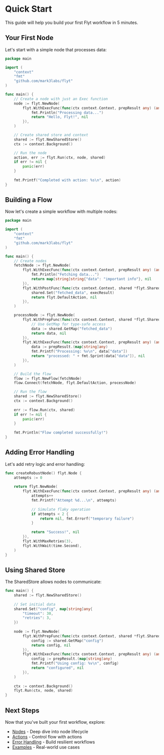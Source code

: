 # Quick Start

This guide will help you build your first Flyt workflow in 5 minutes.

## Your First Node

Let's start with a simple node that processes data:

```go
package main

import (
    "context"
    "fmt"
    "github.com/mark3labs/flyt"
)

func main() {
    // Create a node with just an Exec function
    node := flyt.NewNode(
        flyt.WithExecFunc(func(ctx context.Context, prepResult any) (any, error) {
            fmt.Println("Processing data...")
            return "Hello, Flyt!", nil
        }),
    )

    // Create shared store and context
    shared := flyt.NewSharedStore()
    ctx := context.Background()

    // Run the node
    action, err := flyt.Run(ctx, node, shared)
    if err != nil {
        panic(err)
    }
    
    fmt.Printf("Completed with action: %s\n", action)
}
```

## Building a Flow

Now let's create a simple workflow with multiple nodes:

```go
package main

import (
    "context"
    "fmt"
    "github.com/mark3labs/flyt"
)

func main() {
    // Create nodes
    fetchNode := flyt.NewNode(
        flyt.WithExecFunc(func(ctx context.Context, prepResult any) (any, error) {
            fmt.Println("Fetching data...")
            return map[string]string{"data": "important info"}, nil
        }),
        flyt.WithPostFunc(func(ctx context.Context, shared *flyt.SharedStore, prepResult, execResult any) (flyt.Action, error) {
            shared.Set("fetched_data", execResult)
            return flyt.DefaultAction, nil
        }),
    )

    processNode := flyt.NewNode(
        flyt.WithPrepFunc(func(ctx context.Context, shared *flyt.SharedStore) (any, error) {
            // Use GetMap for type-safe access
            data := shared.GetMap("fetched_data")
            return data, nil
        }),
        flyt.WithExecFunc(func(ctx context.Context, prepResult any) (any, error) {
            data := prepResult.(map[string]any)
            fmt.Printf("Processing: %v\n", data["data"])
            return "processed: " + fmt.Sprint(data["data"]), nil
        }),
    )

    // Build the flow
    flow := flyt.NewFlow(fetchNode)
    flow.Connect(fetchNode, flyt.DefaultAction, processNode)

    // Run the flow
    shared := flyt.NewSharedStore()
    ctx := context.Background()
    
    err := flow.Run(ctx, shared)
    if err != nil {
        panic(err)
    }
    
    fmt.Println("Flow completed successfully!")
}
```

## Adding Error Handling

Let's add retry logic and error handling:

```go
func createRobustNode() flyt.Node {
    attempts := 0
    
    return flyt.NewNode(
        flyt.WithExecFunc(func(ctx context.Context, prepResult any) (any, error) {
            attempts++
            fmt.Printf("Attempt %d...\n", attempts)
            
            // Simulate flaky operation
            if attempts < 2 {
                return nil, fmt.Errorf("temporary failure")
            }
            
            return "Success!", nil
        }),
        flyt.WithMaxRetries(3),
        flyt.WithWait(time.Second),
    )
}
```

## Using Shared Store

The SharedStore allows nodes to communicate:

```go
func main() {
    shared := flyt.NewSharedStore()
    
    // Set initial data
    shared.Set("config", map[string]any{
        "timeout": 30,
        "retries": 3,
    })
    
    node := flyt.NewNode(
        flyt.WithPrepFunc(func(ctx context.Context, shared *flyt.SharedStore) (any, error) {
            config := shared.GetMap("config")
            return config, nil
        }),
        flyt.WithExecFunc(func(ctx context.Context, prepResult any) (any, error) {
            config := prepResult.(map[string]any)
            fmt.Printf("Using config: %v\n", config)
            return "configured", nil
        }),
    )
    
    ctx := context.Background()
    flyt.Run(ctx, node, shared)
}
```

## Next Steps

Now that you've built your first workflow, explore:

- [Nodes](/concepts/nodes) - Deep dive into node lifecycle
- [Actions](/concepts/actions) - Control flow with actions
- [Error Handling](/patterns/error-handling) - Build resilient workflows
- [Examples](https://github.com/mark3labs/flyt/tree/main/cookbook) - Real-world use cases